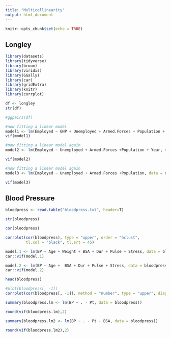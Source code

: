 ```yaml
---
title: "Multicollinearity"
output: html_document
---
```


```r
knitr::opts_chunk$set(echo = TRUE)
```


## Longley


```r
library(datasets)
library(tidyverse)
library(broom)
library(viridis)
library(GGally)
library(car)
library(gridExtra)
library(knitr)
library(corrplot)
```

```r
df <- longley
str(df)
```

```r
#ggpairs(df)
```



```r
#now fitting a linear model
model1 <- lm(Employed ~ GNP + Unemployed + Armed.Forces + Population + Year, data = df)
vif(model1)
```


```r
#now fitting a linear model again
model2 <- lm(Employed ~ Unemployed + Armed.Forces +Population + Year, data = df)

vif(model2)
```
```r

#now fitting a linear model again
model3 <- lm(Employed ~ Unemployed + Armed.Forces +Population, data = df)

vif(model3)

```



## Blood Pressure

```r
bloodpress <- read.table("bloodpress.txt", header=T)
```


```r
str(bloodpress)
```

```r
cor(bloodpress)
```

```r
corrplot(cor(bloodpress), type = "upper", order = "hclust", 
         tl.col = "black", tl.srt = 45)
```

```r

model.1 <- lm(BP ~ Age + Weight + BSA + Dur + Pulse + Stress, data = bloodpress)
car::vif(model.1)
```

```r


model.2 <- lm(BP ~ Age +  BSA + Dur + Pulse + Stress, data = bloodpress)
car::vif(model.2)

```


```r
head(bloodpress)

```

```r
#plot(bloodpress[, -1])
corrplot(cor(bloodpress[, -1]), method = "number", type = "upper", diag = FALSE)
```

```r
summary(bloodpress.lm <- lm(BP ~ . - Pt, data = bloodpress))

```

```r
round(vif(bloodpress.lm),2)
```

```r
summary(bloodpress.lm2 <- lm(BP ~ . - Pt - BSA, data = bloodpress))
```

```r
round(vif(bloodpress.lm2),2)
```



